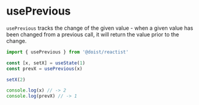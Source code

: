 
<Meta title="Hooks/usePrevious" component={usePrevious} />

# usePrevious

`usePrevious` tracks the change of the given value - when a given value has been changed
from a previous call, it will return the value prior to the change.

```TypeScript
import { usePrevious } from '@doist/reactist'

const [x, setX] = useState(1)
const prevX = usePrevious(x)

setX(2)

console.log(x) // -> 2
console.log(prevX) // -> 1
```
